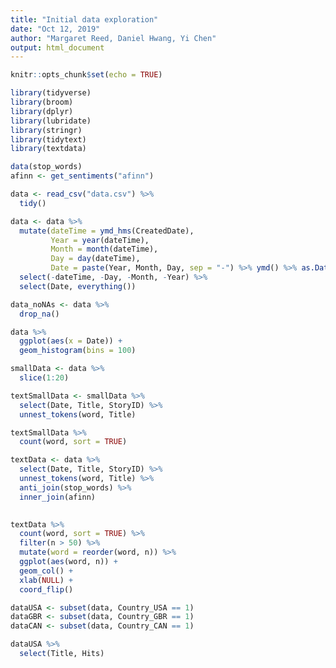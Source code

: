 ```yaml
---
title: "Initial data exploration"
date: "Oct 12, 2019"
author: "Margaret Reed, Daniel Hwang, Yi Chen"
output: html_document
---
```


```r
knitr::opts_chunk$set(echo = TRUE)
```

```r
library(tidyverse)
library(broom)
library(dplyr)
library(lubridate)
library(stringr)
library(tidytext)
library(textdata)

data(stop_words)
afinn <- get_sentiments("afinn")
```

```r
data <- read_csv("data.csv") %>%
  tidy()
```


```r
data <- data %>%
  mutate(dateTime = ymd_hms(CreatedDate),
         Year = year(dateTime),
         Month = month(dateTime),
         Day = day(dateTime),
         Date = paste(Year, Month, Day, sep = "-") %>% ymd() %>% as.Date()) %>%
  select(-dateTime, -Day, -Month, -Year) %>%
  select(Date, everything())
```

```r
data_noNAs <- data %>%
  drop_na()
```

```r
data %>%
  ggplot(aes(x = Date)) + 
  geom_histogram(bins = 100)
```

```r
smallData <- data %>%
  slice(1:20)
```


```r
textSmallData <- smallData %>%
  select(Date, Title, StoryID) %>%
  unnest_tokens(word, Title)

textSmallData %>%
  count(word, sort = TRUE)
```


```r
textData <- data %>%
  select(Date, Title, StoryID) %>%
  unnest_tokens(word, Title) %>%
  anti_join(stop_words) %>%
  inner_join(afinn)
  

textData %>%
  count(word, sort = TRUE) %>%
  filter(n > 50) %>%
  mutate(word = reorder(word, n)) %>%
  ggplot(aes(word, n)) +
  geom_col() +
  xlab(NULL) +
  coord_flip()
```






```r
dataUSA <- subset(data, Country_USA == 1)
dataGBR <- subset(data, Country_GBR == 1)
dataCAN <- subset(data, Country_CAN == 1)

dataUSA %>%
  select(Title, Hits)


```

